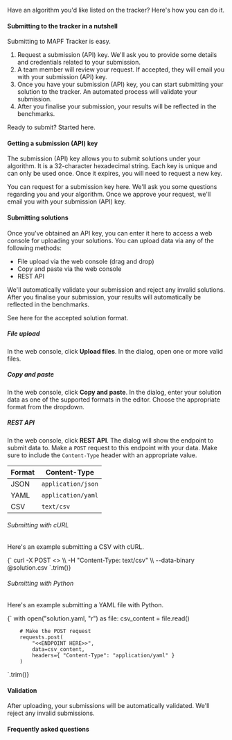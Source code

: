 
Have an algorithm you'd like listed on the tracker? Here's how you can do it.

#### Submitting to the tracker in a nutshell

Submitting to MAPF Tracker is easy.

1. Request a submission (API) key. We'll ask you to provide some details and credentials related to your submission.
2. A team member will review your request. If accepted, they will email you with your submission (API) key.
3. Once you have your submission (API) key, you can start submitting your solution to the tracker. An automated process will validate your submission.
4. After you finalise your submission, your results will be reflected in the benchmarks.

Ready to submit? <Link href="/submit">Started here.</Link>

#### Getting a submission (API) key

The submission (API) key allows you to submit solutions under your algorithm. It is a 32-character hexadecimal string. Each key is unique and can only be used once. Once it expires, you will need to request a new key. 

You can request for a submission key <Link href="/submit">here</Link>. We'll ask you some questions regarding you and your algorithm. Once we approve your request, we'll email you with your submission (API) key.

#### Submitting solutions

Once you've obtained an API key, you can enter it <Link href="/track">here</Link> to access a web console for uploading your solutions. You can upload data via any of the following methods:

- File upload via the web console (drag and drop)
- Copy and paste via the web console
- REST API

We'll automatically validate your submission and reject any invalid solutions. After you finalise your submission, your results will automatically be reflected in the benchmarks.

See <Link href="/docs/solution-format">here</Link> for the accepted solution format.

##### File upload

In the web console, click **Upload files**. In the dialog, open one or more valid files.

##### Copy and paste

In the web console, click **Copy and paste**. In the dialog, enter your solution data as one of the supported formats in the editor. Choose the appropriate format from the dropdown.

##### REST API

In the web console, click **REST API**. The dialog will show the endpoint to submit data to. Make a `POST` request to this endpoint with your data. Make sure to include the `Content-Type` header with an appropriate value.

| Format | Content-Type       |
| ------ | ------------------ |   
| JSON   | `application/json` |
| YAML   | `application/yaml` |
| CSV    | `text/csv`         |

###### Submitting with cURL

Here's an example submitting a CSV with cURL.

<CodeBlock language="bash">
{`
    curl -X POST <<ENDPOINT HERE>> \\
       -H "Content-Type: text/csv" \\
       --data-binary @solution.csv
`.trim()}
</CodeBlock>

###### Submitting with Python

Here's an example submitting a YAML file with Python.

<CodeBlock language="python">
{`
    with open("solution.yaml, "r") as file:
        csv_content = file.read()

        # Make the POST request
        requests.post(
            "<<ENDPOINT HERE>>", 
            data=csv_content, 
            headers={ "Content-Type": "application/yaml" }
        )
`.trim()}
</CodeBlock>

#### Validation

After uploading, your submissions will be automatically validated. We'll reject any invalid submissions.

<ValidationRules />

#### Frequently asked questions

<Faq />